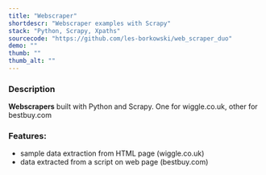 ```yaml
---
title: "Webscraper"
shortdescr: "Webscraper examples with Scrapy"
stack: "Python, Scrapy, Xpaths"
sourcecode: "https://github.com/les-borkowski/web_scraper_duo"
demo: ""
thumb: ""
thumb_alt: ""
---
```


### Description
**Webscrapers** built with Python and Scrapy. One for wiggle.co.uk, other for bestbuy.com

### Features:
- sample data extraction from HTML page (wiggle.co.uk)
- data extracted from a script on web page (bestbuy.com)